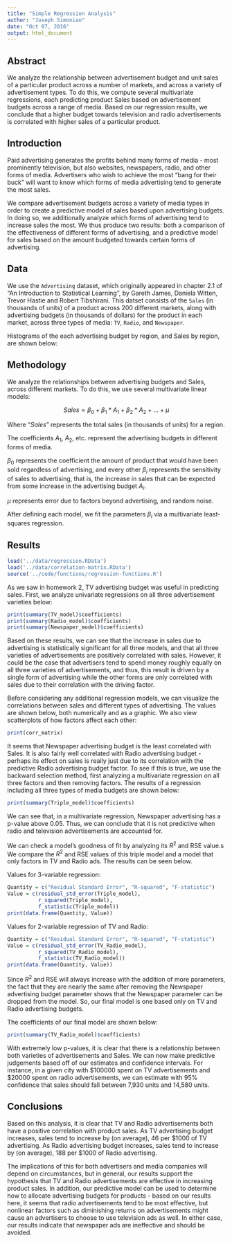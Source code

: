 ```yaml
---
title: "Simple Regression Analysis"
author: "Joseph Simonian"
date: "Oct 07, 2016"
output: html_document
---
```


## Abstract

We analyze the relationship between advertisement budget and unit sales of a particular product across a number of markets, and across a variety of advertisement types. To do this, we compute several multivariate regressions, each predicting product Sales based on advertisement budgets across a range of media. Based on our regression results, we conclude that a higher budget towards television and radio advertisements is correlated with higher sales of a particular product.

## Introduction

Paid advertising generates the profits behind many forms of media - most prominently television, but also websites, newspapers, radio, and other forms of media. Advertisers who wish to achieve the most "bang for their buck" will want to know which forms of media advertising tend to generate the most sales.

We compare advertisement budgets across a variety of media types in order to create a predictive model of sales based upon advertising budgets. In doing so, we additionally analyze which forms of advertising tend to increase sales the most. We thus produce two results: both a comparison of the effectiveness of different forms of advertising, and a predictive model for sales based on the amount budgeted towards certain forms of advertising.

## Data

We use the `Advertising` dataset, which originally appeared in chapter 2.1 of "An Introduction to Statistical Learning", by Gareth James, Daniela Witten, Trevor Hastie and Robert Tibshirani. This datset consists of the `Sales` (in thousands of units) of a product across 200 different markets, along with advertising budgets (in thousands of dollars) for the product in each market, across three types of media: `TV`, `Radio`, and `Newspaper`.

Histograms of the each advertising budget by region, and Sales by region, are shown below:

\includegraphics[width=200pt]{../images/histogram-tv.png}
\includegraphics[width=200pt]{../images/histogram-radio.png}
\newline
\includegraphics[width=200pt]{../images/histogram-newspaper.png}
\includegraphics[width=200pt]{../images/histogram-sales.png}

## Methodology

We analyze the relationships between advertising budgets and Sales, across different markets. To do this, we use several multivariate linear models:

$$Sales = \beta_0 + \beta_1 * A_1 + \beta_2 * A_2 + ... + \mu$$

Where "$Sales$" represents the total sales (in thousands of units) for a region.

The coefficients $A_1$, $A_2$, etc. represent the advertising budgets in different forms of media.

$\beta_0$ represents the coefficient the amount of product that would have been sold regardless of advertising, and every other $\beta_i$ represents the sensitivity of sales to advertising, that is, the increase in sales that can be expected from some increase in the advertising budget $A_i$.

$\mu$ represents error due to factors beyond advertising, and random noise.

After defining each model, we fit the parameters $\beta_i$ via a multivariate least-squares regression.

## Results

```r
load('../data/regression.RData')
load('../data/correlation-matrix.RData')
source('../code/functions/regression-functions.R')
```

As we saw in homework 2, TV advertising budget was useful in predicting sales. First, we analyze univariate regressions on all three advertisement varieties below:

```r
print(summary(TV_model)$coefficients)
print(summary(Radio_model)$coefficients)
print(summary(Newspaper_model)$coefficients)
```
Based on these results, we can see that the increase in sales due to advertising is statistically significant for all three models, and that all three varieties of advertisements are positively correlated with sales. However, it could be the case that advertisers tend to spend money roughly equally on all three varieties of advertisements, and thus, this result is driven by a single form of advertising while the other forms are only correlated with sales due to their correlation with the driving factor.

Before considering any additional regression models, we can visualize the correlations between sales and different types of advertising. The values are shown below, both numerically and as a graphic. We also view scatterplots of how factors affect each other:

```r
print(corr_matrix)
```

\includegraphics[width=200pt]{../images/correlation-matrix.png}
\includegraphics[width=200pt]{../images/scatterplot-matrix.png}

It seems that Newspaper advertising budget is the least correlated with Sales. It is also fairly well correlated with Radio advertising budget - perhaps its effect on sales is really just due to its correlation with the predictive Radio advertising budget factor. To see if this is true, we use the backward selection method, first analyzing a multivariate regression on all three factors and then removing factors. The results of a regression including all three types of media budgets are shown below:

```r
print(summary(Triple_model)$coefficients)
```

We can see that, in a multivariate regression, Newspaper advertising has a p-value above 0.05. Thus, we can conclude that it is not predictive when radio and television advertisements are accounted for.

We can check a model's goodness of fit by analyzing its $R^2$ and RSE value.s We compare the $R^2$ and RSE values of this triple model and a model that only factors in TV and Radio ads. The results can be seen below.

Values for 3-variable regression:
```r
Quantity = c("Residual Standard Error", "R-squared", "F-statistic")
Value = c(residual_std_error(Triple_model),
          r_squared(Triple_model),
          f_statistic(Triple_model))
print(data.frame(Quantity, Value))
```

Values for 2-variable regression of TV and Radio:
```r
Quantity = c("Residual Standard Error", "R-squared", "F-statistic")
Value = c(residual_std_error(TV_Radio_model),
          r_squared(TV_Radio_model),
          f_statistic(TV_Radio_model))
print(data.frame(Quantity, Value))
```

Since $R^2$ and RSE will always increase with the addition of more parameters, the fact that they are nearly the same after removing the Newspaper advertising budget parameter shows that the Newspaper parameter can be dropped from the model. So, our final model is one based only on TV and Radio advertising budgets.

The coefficients of our final model are shown below:

```r
print(summary(TV_Radio_model)$coefficients)
```

With extremely low p-values, it is clear that there is a relationship between both varieties of advertisements and Sales. We can now make predictive judgements based off of our estimates and confidence intervals. For instance, in a given city with $100000 spent on TV advertisements and $20000 spent on radio advertisements, we can estimate with 95% confidence that sales should fall between 7,930 units and 14,580 units.

## Conclusions

Based on this analysis, it is clear that TV and Radio advertisements both have a positive correlation with product sales. As TV advertising budget increases, sales tend to increase by (on average), 46 per $1000 of TV advertising. As Radio advertising budget increases, sales tend to increase by (on average), 188 per $1000 of Radio advertising.

The implications of this for both advertisers and media companies will depend on circumstances, but in general, our results support the hypothesis that TV and Radio advertisements are effective in increasing product sales. In addition, our predictive model can be used to determine how to allocate advertising budgets for products - based on our results here, it seems that radio advertisements tend to be most effective, but nonlinear factors such as diminishing returns on advertisements might cause an advertisers to choose to use television ads as well. In either case, our results indicate that newspaper ads are ineffective and should be avoided.

